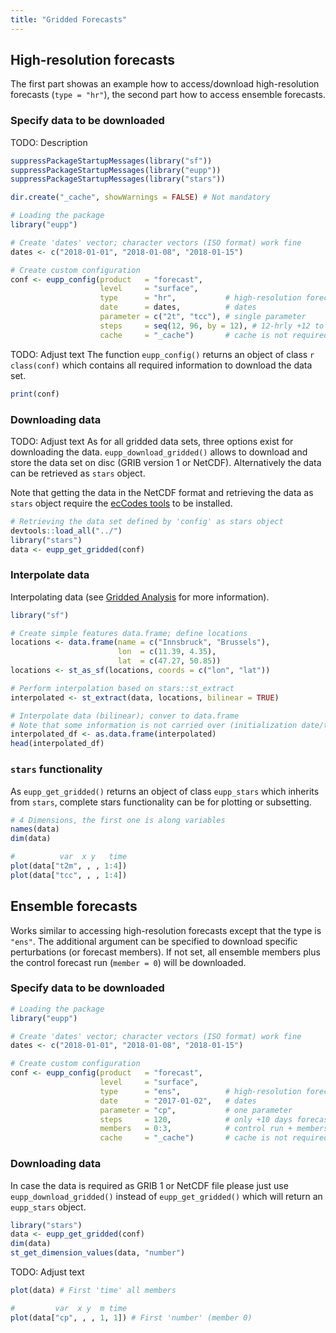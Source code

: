 ```yaml
---
title: "Gridded Forecasts"
---
```


## High-resolution forecasts

The first part showas an example how to access/download high-resolution
forecasts (`type = "hr"`), the second part how to access ensemble forecasts.

### Specify data to be downloaded

TODO: Description

```r
suppressPackageStartupMessages(library("sf"))
suppressPackageStartupMessages(library("eupp"))
suppressPackageStartupMessages(library("stars"))
```

```r
dir.create("_cache", showWarnings = FALSE) # Not mandatory
```

```r
# Loading the package
library("eupp")

# Create 'dates' vector; character vectors (ISO format) work fine
dates <- c("2018-01-01", "2018-01-08", "2018-01-15")

# Create custom configuration
conf <- eupp_config(product   = "forecast",
                    level     = "surface",
                    type      = "hr",           # high-resolution forecast run
                    date      = dates,          # dates
                    parameter = c("2t", "tcc"), # single parameter
                    steps     = seq(12, 96, by = 12), # 12-hrly +12 to +96
                    cache     = "_cache")       # cache is not required
```

TODO: Adjust text
The function `eupp_config()` returns an object of class `r class(conf)`
which contains all required information to download the data set.

```r
print(conf)
```

### Downloading data

TODO: Adjust text
As for all gridded data sets, three options exist for downloading
the data. `eupp_download_gridded()` allows to download and store
the data set on disc (GRIB version 1 or NetCDF).
Alternatively the data can be retrieved as `stars` object.

Note that getting the data in the NetCDF format and retrieving
the data as `stars` object require the [ecCodes tools](https://confluence.ecmwf.int/display/ECC)
to be installed.

```r
# Retrieving the data set defined by 'config' as stars object
devtools::load_all("../")
library("stars")
data <- eupp_get_gridded(conf)
```

### Interpolate data 

Interpolating data (see [Gridded Analysis](gridded_analysis.html) for more information).

```r
library("sf")

# Create simple features data.frame; define locations
locations <- data.frame(name = c("Innsbruck", "Brussels"),
                        lon  = c(11.39, 4.35),
                        lat  = c(47.27, 50.85))
locations <- st_as_sf(locations, coords = c("lon", "lat"))

# Perform interpolation based on stars::st_extract
interpolated <- st_extract(data, locations, bilinear = TRUE)

# Interpolate data (bilinear); conver to data.frame
# Note that some information is not carried over (initialization date/time)
interpolated_df <- as.data.frame(interpolated)
head(interpolated_df)
```

### `stars` functionality

As `eupp_get_gridded()` returns an object of class `eupp_stars` which inherits
from `stars`, complete stars functionality can be for plotting or subsetting.

```r
# 4 Dimensions, the first one is along variables
names(data)
dim(data)

#          var  x y   time
plot(data["t2m", , , 1:4])
plot(data["tcc", , , 1:4])
```

## Ensemble forecasts

Works similar to accessing high-resolution forecasts except that the type
is `"ens"`. The additional argument can be specified to download specific
perturbations (or forecast members). If not set, all ensemble members
plus the control forecast run (`member = 0`) will be downloaded.


### Specify data to be downloaded

```r
# Loading the package
library("eupp")

# Create 'dates' vector; character vectors (ISO format) work fine
dates <- c("2018-01-01", "2018-01-08", "2018-01-15")

# Create custom configuration
conf <- eupp_config(product   = "forecast",
                    level     = "surface",
                    type      = "ens",          # high-resolution forecast run
                    date      = "2017-01-02",   # dates
                    parameter = "cp",           # one parameter
                    steps     = 120,            # only +10 days forecast
                    members   = 0:3,            # control run + members 1, 2, 3
                    cache     = "_cache")       # cache is not required
```


### Downloading data

In case the data is required as GRIB 1 or NetCDF file please just
use `eupp_download_gridded()` instead of `eupp_get_gridded()` which
will return an `eupp_stars` object.


```r
library("stars")
data <- eupp_get_gridded(conf)
dim(data)
st_get_dimension_values(data, "number")
```


TODO: Adjust text

```r
plot(data) # First 'time' all members

#         var  x y  m time
plot(data["cp", , , 1, 1]) # First 'number' (member 0)
```



